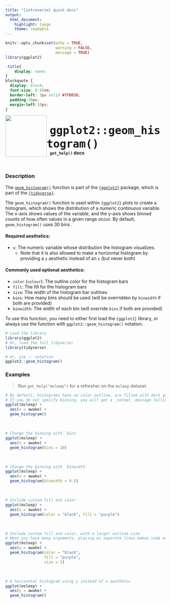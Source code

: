 ```yaml
---
title: "{introverse} quick docs"
output: 
  html_document:
    highlight: tango
    theme: readable
---
```



```r
knitr::opts_chunk$set(echo = TRUE, 
                      warning = FALSE, 
                      message = TRUE)
library(ggplot2)
```

```css
.title{
    display: none;
}
blockquote {
  display: block;
  font-size: 0.95em;
  border-left: 3px solid #7FB036;
  padding:10px;
  margin-left:10px;
}
```

<div>
<br>
 <img src = "logo.png" style = "float:left;height:130px;margin-top:-20px;">
 <span style = "font-weight:bold;font-size:40px;"> 
  &nbsp;<code>ggplot2::geom_histogram()</code>
 </span>
 <br>
 <b>&nbsp;&nbsp;&nbsp;<code>get_help()</code> docs</b>
</div>
<br>

### Description

The [`geom_histogram()`](https://ggplot2.tidyverse.org/reference/geom_histogram.html) function is part of the [`{ggplot2}`](https://ggplot2.tidyverse.org/) package, which is part of the [`{tidyverse}`](https://www.tidyverse.org/).

The `geom_histogram()` function is used within `{ggplot2}` plots to create a histogram, which shows the distribution of a _numeric continuous_ variable. The x-axis shows values of the variable, and the y-axis shows binned counts of how often values in a given range occur. By default, `geom_histogram()` uses 30 bins.

#### Required aesthetics:

+ `x`: The numeric variable whose distribution the histogram visualizes. 
  + Note that it is also allowed to make a horizontal histogram by providing a `y` aesthetic instead of an `x` (but never both)

#### Commonly used optional aesthetics:

+ `color` (`colour`): The outline color for the histogram bars
+ `fill`: The fill for the histogram bars
+ `size`: The width of the histogram bar outlines
+ `bins`: How many bins should be used (will be overridden by `binwidth` if both are provided)
+ `binwidth`: The width of each bin (will override `bins` if both are provided)

<!-- Add the following if the topic is a function that does NOT come with base R, and uncomment/fill in the subsequent multiline HTML comment: -->
To use this function, you need to either first load the `{ggplot2}` library, or always use the function with `ggplot2::geom_histogram()` notation.

```r
# Load the library
library(ggplot2)
# Or, load the full tidyverse:
library(tidyverse)

# Or, use :: notation
ggplot2::geom_histogram()
```



### Examples

> Run `get_help("msleep")` for a refresher on the `msleep` dataset.

```r
# By default, histograms have no color outline, are filled with dark gray, and use 30 bins
# If you do not specify binning, you will get a _normal_ message telling you 30 were chosen
ggplot(msleep) + 
  aes(x = awake) + 
  geom_histogram()
```

<br>

```r
# Change the binning with `bins`
ggplot(msleep) + 
  aes(x = awake) + 
  geom_histogram(bins = 10)
```

<br>

```r
# Change the binning with `binwidth`
ggplot(msleep) + 
  aes(x = awake) + 
  geom_histogram(binwidth = 0.5)
```

<br>

```r
# Include custom fill and color
ggplot(msleep) + 
  aes(x = awake) + 
  geom_histogram(color = "black", fill = "purple")
```


<br>

```r
# Include custom fill and color, with a larger outline size
# When you have many arguments, placing on separate lines makes code easier to read and work with
ggplot(msleep) + 
  aes(x = awake) + 
  geom_histogram(color = "black", 
                 fill = "purple", 
                 size = 2)
```



<br>

```r
# A horizontal histogram using y instead of x aesthetic
ggplot(msleep) + 
  aes(y = awake) + 
  geom_histogram()
```


